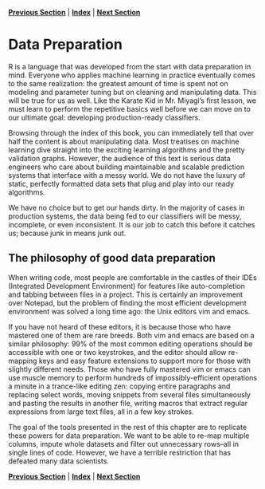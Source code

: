 **[Previous Section](../introduction/troubleshooting.md)** | **[Index](../../README.md)** | **[Next Section](training_versus_prediction.md)**

Data Preparation
=====

R is a language that was developed from the start with data preparation in mind.
Everyone who applies machine learning in practice eventually comes to the same realization:
the greatest amount of time is spent not on modeling and parameter tuning but on
cleaning and manipulating data. This will be true for us as well. Like the Karate Kid
in Mr. Miyagi's first lesson, we must learn to perform the repetitive basics well
before we can move on to our ultimate goal: developing production-ready classifiers.

Browsing through the index of this book, you can immediately tell that over half the content
is about manipulating data. Most treatises on machine learning dive straight into the 
exciting learning algorithms and the pretty validation graphs. However, the 
audience of this text is serious data engineers who care about building maintainable
and scalable prediction systems that interface with a messy world. We do not have the luxury
of static, perfectly formatted data sets that plug and play into our ready algorithms.

We have no choice but to get our hands dirty. In the majority of cases in production systems,
the data being fed to our classifiers will be messy, incomplete, or even inconsistent. It is our
job to catch this before it catches us; because junk in means junk out.

The philosophy of good data preparation
------

When writing code, most people are comfortable in the castles of their IDEs (Integrated Development
Environment) for features like auto-completion and tabbing between files in a project. This is certainly
an improvement over Notepad, but the problem of finding the most efficient development environment was solved
a long time ago: the Unix editors vim and emacs.

If you have not heard of these editors, it is because those who have mastered one of them are rare breeds.
Both vim and emacs are based on a similar philosophy: 99% of the most common editing operations should be 
accessible with one or two keystrokes, and the editor should allow re-mapping keys and easy feature extensions
to support more for those with slightly different needs. Those who have fully mastered vim or emacs can
use muscle memory to perform hundreds of impossibly-efficient operations a minute in a trance-like editing zen:
copying entire paragraphs and replacing select words, moving snippets from several files simultaneously
and pasting the results in another file, writing macros that extract regular expressions from large text
files, all in a few key strokes.

The goal of the tools presented in the rest of this chapter are to replicate these powers for data preparation.
We want to be able to re-map multiple columns, impute whole datasets and filter out unnecessary rows--all in single lines of code. However, we have a terrible restriction that has defeated many data scientists.

**[Previous Section](../introduction/troubleshooting.md)** | **[Index](../../README.md)** | **[Next Section](training_versus_prediction.md)**

